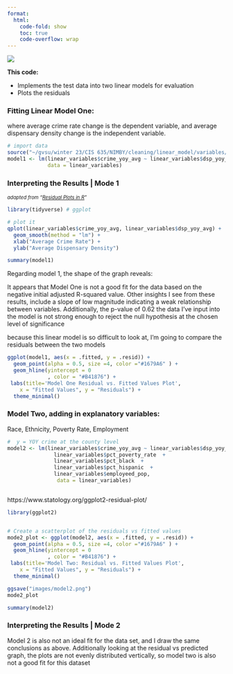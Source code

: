 ---
format:
  html:
    code-fold: show
    toc: true
    code-overflow: wrap
---

![](images/regression%20model.png)

**This code:**

-   Implements the test data into two linear models for evaluation
-   Plots the residuals

### Fitting Linear Model One:

where average crime rate change is the dependent variable, and average dispensary density change is the independent variable.

```{r, warning=FALSE}
# import data
source("~/gvsu/winter 23/CIS 635/NIMBY/cleaning/linear_model/variables/crime and dispenaries per capita.R")
model1 <- lm(linear_variables$crime_yoy_avg ~ linear_variables$dsp_yoy_avg,  
             data = linear_variables)
```

### Interpreting the Results \| Mode 1

[*adapted from "[Residual Plots in R](https://www.youtube.com/watch?v=IMXRLNF0wY0 "Equitable Equations")"*]{style="font-size: 80%;"}

```{r}
library(tidyverse) # ggplot

# plot it
qplot(linear_variables$crime_yoy_avg, linear_variables$dsp_yoy_avg) + 
  geom_smooth(method = "lm") +
  xlab("Average Crime Rate") +
  ylab("Average Dispensary Density")

```

```{r}
summary(model1)
```

Regarding model 1, the shape of the graph reveals:

It appears that Model One is not a good fit for the data based on the negative initial adjusted R-squared value. 
Other insights I see from these results, include a slope of low magnitude indicating a weak relationship between variables. Additionally, the p-value of 0.62
the data I've input into the model is not strong enough to reject the null hypothesis at the chosen level of significance

because this linear model is so difficult to look at, I'm going to compare the residuals between the two models
```{r}
ggplot(model1, aes(x = .fitted, y = .resid)) +
  geom_point(alpha = 0.5, size =4, color ="#1679A6" ) +
  geom_hline(yintercept = 0
             , color = "#B41876") +
 labs(title='Model One Residual vs. Fitted Values Plot',
    x = "Fitted Values", y = "Residuals") +
  theme_minimal()
```



### Model Two, adding in explanatory variables:

Race, Ethnicity, Poverty Rate, Employment

```{r}
#  y = YOY crime at the county level
model2 <- lm(linear_variables$crime_yoy_avg ~ linear_variables$dsp_yoy_avg +
               linear_variables$pct_poverty_rate  +
               linear_variables$pct_black  +
               linear_variables$pct_hispanic  +
               linear_variables$employeed_pop,
                data = linear_variables)



```

https://www.statology.org/ggplot2-residual-plot/
```{r}
library(ggplot2)


# Create a scatterplot of the residuals vs fitted values
mode2_plot <- ggplot(model2, aes(x = .fitted, y = .resid)) +
  geom_point(alpha = 0.5, size =4, color ="#1679A6" ) +
  geom_hline(yintercept = 0
             , color = "#B41876") +
 labs(title='Model Two: Residual vs. Fitted Values Plot',
    x = "Fitted Values", y = "Residuals") +
  theme_minimal()

ggsave("images/model2.png")
mode2_plot
```

```{r}

summary(model2)
```

### Interpreting the Results \| Mode 2

Model 2 is also not an ideal fit for the data set, and I draw the same conclusions as above.
Additionally looking at the residual vs predicted graph, the plots are not evenly distributed vertically, so model two is also not a good fit for this dataset



